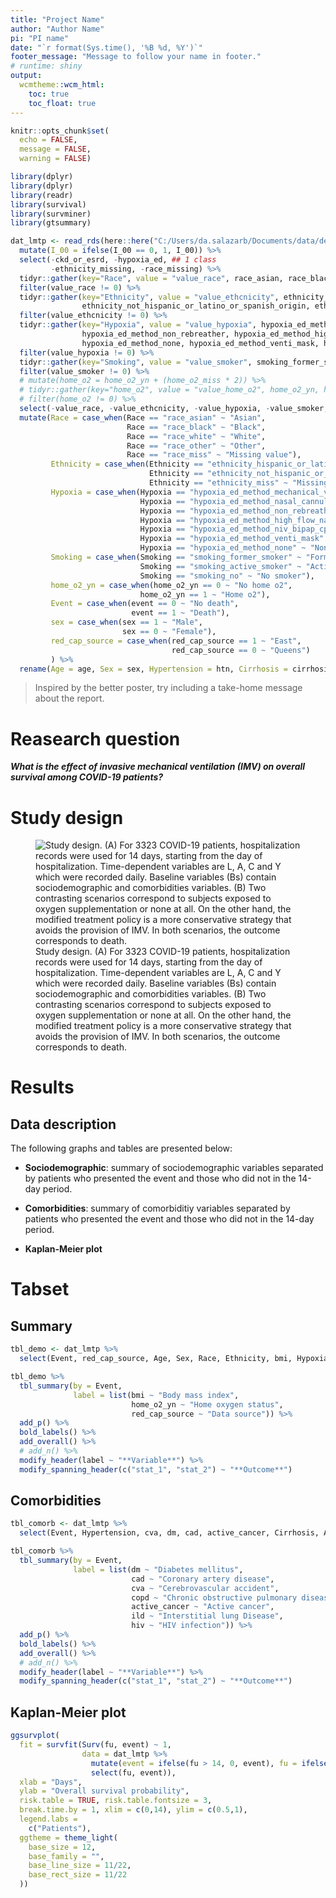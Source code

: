 ```yaml
---
title: "Project Name"
author: "Author Name"
pi: "PI name"
date: "`r format(Sys.time(), '%B %d, %Y')`"
footer_message: "Message to follow your name in footer."
# runtime: shiny
output: 
  wcmtheme::wcm_html: 
    toc: true
    toc_float: true
---
```


```r
knitr::opts_chunk$set(
  echo = FALSE, 
  message = FALSE, 
  warning = FALSE)

library(dplyr)
library(dplyr)
library(readr)
library(survival)
library(survminer)
library(gtsummary)

dat_lmtp <- read_rds(here::here("C:/Users/da.salazarb/Documents/data/derived/dat_final_deathAsOutcome.rds")) %>%
  mutate(I_00 = ifelse(I_00 == 0, 1, I_00)) %>% 
  select(-ckd_or_esrd, -hypoxia_ed, ## 1 class
         -ethnicity_missing, -race_missing) %>% 
  tidyr::gather(key="Race", value = "value_race", race_asian, race_black, race_other, race_white, race_miss) %>%
  filter(value_race != 0) %>%
  tidyr::gather(key="Ethnicity", value = "value_ethcnicity", ethnicity_hispanic_or_latino_or_spanish_origin,
                ethnicity_not_hispanic_or_latino_or_spanish_origin, ethnicity_miss) %>% 
  filter(value_ethcnicity != 0) %>% 
  tidyr::gather(key="Hypoxia", value = "value_hypoxia", hypoxia_ed_method_mechanical_ventilation, hypoxia_ed_method_nasal_cannula,
                hypoxia_ed_method_non_rebreather, hypoxia_ed_method_high_flow_nasal_cannula, hypoxia_ed_method_niv_bipap_cpap, 
                hypoxia_ed_method_none, hypoxia_ed_method_venti_mask, hypoxia_ed_method_na) %>% 
  filter(value_hypoxia != 0) %>% 
  tidyr::gather(key="Smoking", value = "value_smoker", smoking_former_smoker, smoking_no, smoking_active_smoker) %>% 
  filter(value_smoker != 0) %>% 
  # mutate(home_o2 = home_o2_yn + (home_o2_miss * 2)) %>% 
  # tidyr::gather(key="home_o2", value = "value_home_o2", home_o2_yn, home_o2_miss) %>% 
  # filter(home_o2 != 0) %>% 
  select(-value_race, -value_ethcnicity, -value_hypoxia, -value_smoker, -home_o2_miss) %>% 
  mutate(Race = case_when(Race == "race_asian" ~ "Asian", 
                          Race == "race_black" ~ "Black", 
                          Race == "race_white" ~ "White", 
                          Race == "race_other" ~ "Other", 
                          Race == "race_miss" ~ "Missing value"),
         Ethnicity = case_when(Ethnicity == "ethnicity_hispanic_or_latino_or_spanish_origin" ~ "Hispanic/Latino/Spanish", 
                               Ethnicity == "ethnicity_not_hispanic_or_latino_or_spanish_origin" ~ "No Hispanic/Latino/Spanish", 
                               Ethnicity == "ethnicity_miss" ~ "Missing value"), 
         Hypoxia = case_when(Hypoxia == "hypoxia_ed_method_mechanical_ventilation" ~ "Mechanical ventilation", 
                             Hypoxia == "hypoxia_ed_method_nasal_cannula" ~ "Nasal cannula",
                             Hypoxia == "hypoxia_ed_method_non_rebreather" ~ "Non rebreather", 
                             Hypoxia == "hypoxia_ed_method_high_flow_nasal_cannula" ~ "High flow nasal cannula", 
                             Hypoxia == "hypoxia_ed_method_niv_bipap_cpap" ~ "Niv bivap cpap", 
                             Hypoxia == "hypoxia_ed_method_venti_mask" ~ "Venti mask", 
                             Hypoxia == "hypoxia_ed_method_none" ~ "None"), 
         Smoking = case_when(Smoking == "smoking_former_smoker" ~ "Former smoker", 
                             Smoking == "smoking_active_smoker" ~ "Active smoker",
                             Smoking == "smoking_no" ~ "No smoker"), 
         home_o2_yn = case_when(home_o2_yn == 0 ~ "No home o2", 
                             home_o2_yn == 1 ~ "Home o2"), 
         Event = case_when(event == 0 ~ "No death", 
                           event == 1 ~ "Death"), 
         sex = case_when(sex == 1 ~ "Male", 
                         sex == 0 ~ "Female"), 
         red_cap_source = case_when(red_cap_source == 1 ~ "East", 
                                    red_cap_source == 0 ~ "Queens")
         ) %>% 
  rename(Age = age, Sex = sex, Hypertension = htn, Cirrhosis = cirrhosis, Asthma = asthma, Immunosuppression = immunosuppressed)
```

> Inspired by the better poster, try including a take-home message about the report.

# Reasearch question

***What is the effect of invasive mechanical ventilation (IMV) on overall survival among COVID-19 patients?***

# Study design

![Study design. (A) For 3323 COVID-19 patients, hospitalization records were used for 14 days, starting from the day of hospitalization. Time-dependent variables are L, A, C and Y which were recorded daily. Baseline variables (Bs) contain sociodemographic and comorbidities variables. (B) Two contrasting scenarios correspond to subjects exposed to oxygen supplementation or none at all. On the other hand, the modified treatment policy is a more conservative strategy that avoids the provision of IMV. In both scenarios, the outcome corresponds to death.](G:/Mi unidad/Tutorial_2018-10/10_WCM/covid/results_design.jpg)

# Results

## Data description

The following graphs and tables are presented below:

-   **Sociodemographic**: summary of sociodemographic variables separated by patients who presented the event and those who did not in the 14-day period.

-   **Comorbidities**: summary of comorbiditiy variables separated by patients who presented the event and those who did not in the 14-day period.

-   **Kaplan-Meier plot**

## 

# Tabset {.tabset}

## Summary


```r
tbl_demo <- dat_lmtp %>% 
  select(Event, red_cap_source, Age, Sex, Race, Ethnicity, bmi, Hypoxia, home_o2_yn, Smoking)

tbl_demo %>% 
  tbl_summary(by = Event, 
              label = list(bmi ~ "Body mass index", 
                           home_o2_yn ~ "Home oxygen status", 
                           red_cap_source ~ "Data source")) %>% 
  add_p() %>%
  bold_labels() %>%
  add_overall() %>%
  # add_n() %>%
  modify_header(label ~ "**Variable**") %>%
  modify_spanning_header(c("stat_1", "stat_2") ~ "**Outcome**")
```

## Comorbidities

```r
tbl_comorb <- dat_lmtp %>% 
  select(Event, Hypertension, cva, dm, cad, active_cancer, Cirrhosis, Asthma, copd, ild, hiv, Immunosuppression)

tbl_comorb %>% 
  tbl_summary(by = Event, 
              label = list(dm ~ "Diabetes mellitus", 
                           cad ~ "Coronary artery disease", 
                           cva ~ "Cerebrovascular accident",
                           copd ~ "Chronic obstructive pulmonary disease", 
                           active_cancer ~ "Active cancer", 
                           ild ~ "Interstitial lung Disease", 
                           hiv ~ "HIV infection")) %>% 
  add_p() %>%
  bold_labels() %>%
  add_overall() %>%
  # add_n() %>%
  modify_header(label ~ "**Variable**") %>%
  modify_spanning_header(c("stat_1", "stat_2") ~ "**Outcome**")
```

## Kaplan-Meier plot

```r
ggsurvplot(
  fit = survfit(Surv(fu, event) ~ 1,
                data = dat_lmtp %>% 
                  mutate(event = ifelse(fu > 14, 0, event), fu = ifelse(fu >14, 14, fu)) %>% 
                  select(fu, event)),
  xlab = "Days", 
  ylab = "Overall survival probability", 
  risk.table = TRUE, risk.table.fontsize = 3, 
  break.time.by = 1, xlim = c(0,14), ylim = c(0.5,1),
  legend.labs =
    c("Patients"), 
  ggtheme = theme_light(
    base_size = 12,
    base_family = "",
    base_line_size = 11/22,
    base_rect_size = 11/22
  ))
```

<!-- ## Table day i -->

<!-- Hola Mundo -->

<!-- ```{r} -->

<!-- dat_lmtp %>% select(ends_with("_13")) %>% -->

<!--   tbl_summary(by = "Y_13") -->

<!-- ``` -->
